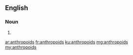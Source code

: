 ==English==

===Noun===
{{head|en|plural}}

# {{plural of|anthropoid|lang=en}}

[[ar:anthropoids]]
[[fr:anthropoids]]
[[ku:anthropoids]]
[[mg:anthropoids]]
[[my:anthropoids]]